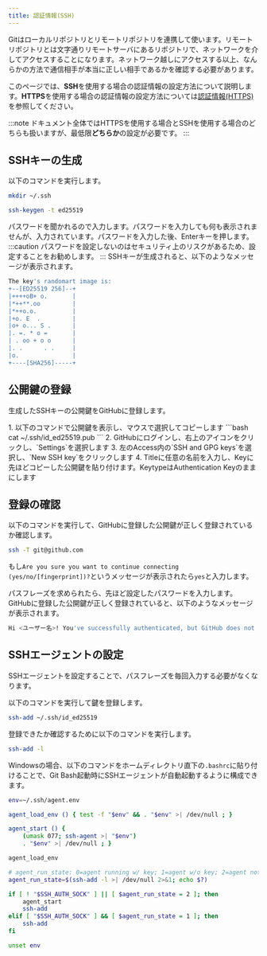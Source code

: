 ```yaml
---
title: 認証情報(SSH)
---
```



Gitはローカルリポジトリとリモートリポジトリを連携して使います。リモートリポジトリとは文字通りリモートサーバにあるリポジトリで、ネットワークを介してアクセスすることになります。ネットワーク越しにアクセスする以上、なんらかの方法で通信相手が本当に正しい相手であるかを確認する必要があります。

このページでは、**SSH**を使用する場合の認証情報の設定方法について説明します。**HTTPS**を使用する場合の認証情報の設定方法については[認証情報(HTTPS)](../https)を参照してください。

:::note
ドキュメント全体ではHTTPSを使用する場合とSSHを使用する場合のどちらも扱いますが、最低限**どちらか**の設定が必要です。
:::

## SSHキーの生成

以下のコマンドを実行します。

```bash
mkdir ~/.ssh
```

```bash
ssh-keygen -t ed25519
```

パスワードを聞かれるので入力します。パスワードを入力しても何も表示されませんが、入力されています。パスワードを入力した後、Enterキーを押します。
:::caution
パスワードを設定しないのはセキュリティ上のリスクがあるため、設定することをお勧めします。
:::
SSHキーが生成されると、以下のようなメッセージが表示されます。

```bash
The key's randomart image is:
+--[ED25519 256]--+
|++++oB+ o.       |
|*++**.oo         |
|*++o.o.          |
|+o. E  .         |
|o+ o... S .      |
|. =. * o =       |
| . oo + o o      |
|. .      . .     |
|o.               |
+----[SHA256]-----+
```

## 公開鍵の登録

生成したSSHキーの公開鍵をGitHubに登録します。

<Steps>
  1. 以下のコマンドで公開鍵を表示し、マウスで選択してコピーします
     ```bash 
     cat ~/.ssh/id_ed25519.pub 
     ``` 
  2. GitHubにログインし、右上のアイコンをクリックし、`Settings`を選択します 
  3. 左のAccess内の`SSH and GPG keys`を選択し、`New SSH key`をクリックします 
  4. Titleに任意の名前を入力し、Keyに先ほどコピーした公開鍵を貼り付けます。KeytypeはAuthentication Keyのままにします
</Steps>

## 登録の確認

以下のコマンドを実行して、GitHubに登録した公開鍵が正しく登録されているか確認します。

```bash
ssh -T git@github.com
```

もし`Are you sure you want to continue connecting (yes/no/[fingerprint])?`というメッセージが表示されたら`yes`と入力します。

パスフレーズを求められたら、先ほど設定したパスワードを入力します。GitHubに登録した公開鍵が正しく登録されていると、以下のようなメッセージが表示されます。

```bash
Hi <ユーザー名>! You've successfully authenticated, but GitHub does not provide shell access.
```

## SSHエージェントの設定

SSHエージェントを設定することで、パスフレーズを毎回入力する必要がなくなります。

以下のコマンドを実行して鍵を登録します。

```bash
ssh-add ~/.ssh/id_ed25519
```

登録できたか確認するために以下のコマンドを実行します。

```bash
ssh-add -l
```

Windowsの場合、以下のコマンドをホームディレクトリ直下の`.bashrc`に貼り付けることで、Git Bash起動時にSSHエージェントが自動起動するように構成できます。

```bash
env=~/.ssh/agent.env

agent_load_env () { test -f "$env" && . "$env" >| /dev/null ; }

agent_start () {
    (umask 077; ssh-agent >| "$env")
    . "$env" >| /dev/null ; }

agent_load_env

# agent_run_state: 0=agent running w/ key; 1=agent w/o key; 2=agent not running
agent_run_state=$(ssh-add -l >| /dev/null 2>&1; echo $?)

if [ ! "$SSH_AUTH_SOCK" ] || [ $agent_run_state = 2 ]; then
    agent_start
    ssh-add
elif [ "$SSH_AUTH_SOCK" ] && [ $agent_run_state = 1 ]; then
    ssh-add
fi

unset env
```
